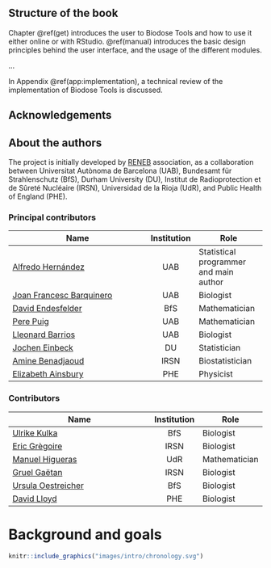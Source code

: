 ## Structure of the book {-}

Chapter \@ref(get) introduces the user to Biodose Tools and how to use it either online or with RStudio. \@ref(manual) introduces the basic design principles behind the user interface, and the usage of the different modules.

...

In Appendix \@ref(app:implementation), a technical review of the implementation of Biodose Tools is discussed.

## Acknowledgements {-}

## About the authors {-}

The project is initially developed by [RENEB](http://www.reneb.net) association, as a collaboration between Universitat Autònoma de Barcelona (UAB), Bundesamt für Strahlenschutz (BfS), Durham University (DU), Institut de Radioprotection et de Sûreté Nucléaire (IRSN), Universidad de la Rioja (UdR), and Public Health of England (PHE).

### Principal contributors {-}

| Name                                                                                     | Institution | Role                                   |
|------------------------------------------------------------------------------------------|:-----------:|----------------------------------------|
| [Alfredo Hernández](http://aldomann.com)                                                 | UAB         | Statistical programmer and main author |
| [Joan Francesc Barquinero](https://orcid.org/0000-0003-0084-5268)                        | UAB         | Biologist                              |
| [David Endesfelder](https://www.researchgate.net/profile/David_Endesfelder2)             | BfS         | Mathematician                          |
| [Pere Puig](http://grupsderecerca.uab.cat/advancedstochasticmodelling/content/pere-puig) | UAB         | Mathematician                          |
| [Lleonard Barrios](https://orcid.org/0000-0002-6151-8503)                                | UAB         | Biologist                              |
| [Jochen Einbeck](https://orcid.org/0000-0002-9457-2020)                                  | DU          | Statistician                           |
| [Amine Benadjaoud](https://www.researchgate.net/profile/Mohamed_Benadjaoud)              | IRSN        | Biostatistician                        |
| [Elizabeth Ainsbury](https://www.phe-protectionservices.org.uk/cds/team/liz_ainsbury)    | PHE         | Physicist                              |

### Contributors {-}

| Name                                                                                                      | Institution | Role          |
|-----------------------------------------------------------------------------------------------------------|:-----------:|---------------|
| [Ulrike Kulka](https://orcid.org/0000-0002-7734-3162)                                                     |     BfS     | Biologist     |
| [Eric Grègoire](https://www.researchgate.net/profile/Eric_Gregoire2)                                      |     IRSN    | Biologist     |
| [Manuel Higueras](https://investigacion.unirioja.es/investigadores/1322/detalle)                          |     UdR     | Mathematician |
| [Gruel Gaëtan](https://www.researchgate.net/profile/Gruel_Gaetan)                                         |     IRSN    | Biologist     |
| [Ursula Oestreicher](https://www.researchgate.net/scientific-contributions/2121336457_Ursula_Oestreicher) |     BfS     | Biologist     |
| [David Lloyd](https://www.phe-protectionservices.org.uk/cds/team/david_lloyd)                             |     PHE     | Biologist     |

# Background and goals {-}

```r
knitr::include_graphics("images/intro/chronology.svg")
```

